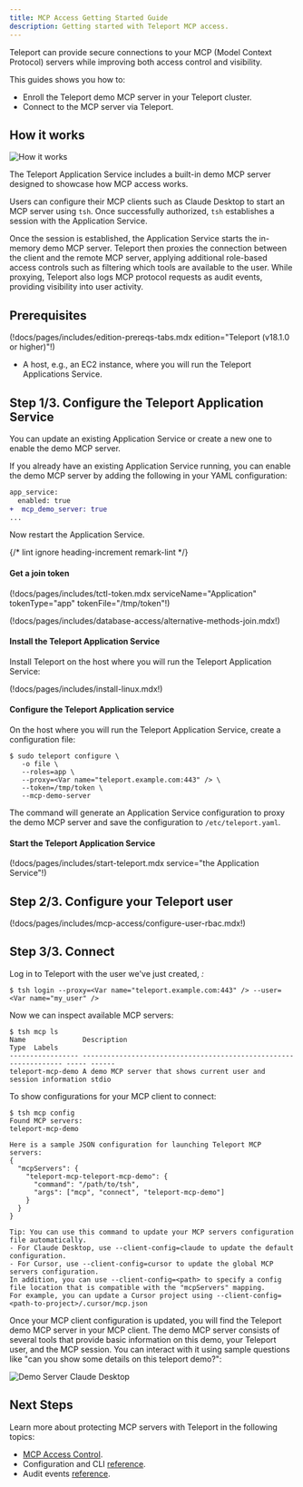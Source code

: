 ```yaml
---
title: MCP Access Getting Started Guide
description: Getting started with Teleport MCP access.
---
```


Teleport can provide secure connections to your MCP (Model Context Protocol)
servers while improving both access control and visibility.

This guides shows you how to:

- Enroll the Teleport demo MCP server in your Teleport cluster.
- Connect to the MCP server via Teleport.

## How it works

![How it works](../../../img/mcp-access/architecture-demo.svg)

The Teleport Application Service includes a built-in demo MCP server designed to
showcase how MCP access works.

Users can configure their MCP clients such as Claude Desktop to start an MCP
server using `tsh`. Once successfully authorized, `tsh` establishes a session
with the Application Service.

Once the session is established, the Application Service starts the in-memory
demo MCP server. Teleport then proxies the connection between the client and the
remote MCP server, applying additional role-based access controls such as
filtering which tools are available to the user. While proxying, Teleport also
logs MCP protocol requests as audit events, providing visibility into user
activity.

## Prerequisites

(!docs/pages/includes/edition-prereqs-tabs.mdx edition="Teleport (v18.1.0 or higher)"!)
- A host, e.g., an EC2 instance, where you will run the Teleport Applications
  Service.

## Step 1/3. Configure the Teleport Application Service

You can update an existing Application Service or create a new one to enable the
demo MCP server.

<Tabs>

<TabItem label="Update an existing service">

If you already have an existing Application Service running, you can enable the
demo MCP server by adding the following in your YAML configuration:
```diff
app_service:
  enabled: true
+  mcp_demo_server: true
...
```

Now restart the Application Service.

</TabItem>
<TabItem label="Create a new service">

{/* lint ignore heading-increment remark-lint */}
#### Get a join token
(!docs/pages/includes/tctl-token.mdx serviceName="Application" tokenType="app" tokenFile="/tmp/token"!)

(!docs/pages/includes/database-access/alternative-methods-join.mdx!)

#### Install the Teleport Application Service
Install Teleport on the host where you will run the Teleport Application Service:

(!docs/pages/includes/install-linux.mdx!)

#### Configure the Teleport Application service

On the host where you will run the Teleport Application Service, create a
configuration file:
```code
$ sudo teleport configure \
   -o file \
   --roles=app \
   --proxy=<Var name="teleport.example.com:443" /> \
   --token=/tmp/token \
   --mcp-demo-server
```

The command will generate an Application Service configuration to proxy the demo
MCP server and save the configuration to `/etc/teleport.yaml`.

#### Start the Teleport Application Service

(!docs/pages/includes/start-teleport.mdx service="the Application Service"!)
</TabItem>
</Tabs>

## Step 2/3. Configure your Teleport user

(!docs/pages/includes/mcp-access/configure-user-rbac.mdx!)

## Step 3/3. Connect

Log in to Teleport with the user we've just created, <Var name="my_user" />:

```code
$ tsh login --proxy=<Var name="teleport.example.com:443" /> --user=<Var name="my_user" />
```

Now we can inspect available MCP servers:

```code
$ tsh mcp ls
Name              Description                                                       Type  Labels
----------------- ----------------------------------------------------------------- ----- ------
teleport-mcp-demo A demo MCP server that shows current user and session information stdio
```

To show configurations for your MCP client to connect:

```code
$ tsh mcp config
Found MCP servers:
teleport-mcp-demo

Here is a sample JSON configuration for launching Teleport MCP servers:
{
  "mcpServers": {
    "teleport-mcp-teleport-mcp-demo": {
      "command": "/path/to/tsh",
      "args": ["mcp", "connect", "teleport-mcp-demo"]
    }
  }
}

Tip: You can use this command to update your MCP servers configuration file automatically.
- For Claude Desktop, use --client-config=claude to update the default configuration.
- For Cursor, use --client-config=cursor to update the global MCP servers configuration.
In addition, you can use --client-config=<path> to specify a config file location that is compatible with the "mcpServers" mapping.
For example, you can update a Cursor project using --client-config=<path-to-project>/.cursor/mcp.json
```

Once your MCP client configuration is updated, you will find the Teleport demo
MCP server in your MCP client. The demo MCP server consists of several tools
that provide basic information on this demo, your Teleport user, and the MCP
session. You can interact with it using sample questions like "can you show some
details on this teleport demo?":

![Demo Server Claude Desktop](../../../img/mcp-access/demo-server-claude-desktop.png)


## Next Steps

Learn more about protecting MCP servers with Teleport in the following topics:

- [MCP Access Control](rbac.mdx).
- Configuration and CLI [reference](../../reference/agent-services/mcp-access.mdx).
- Audit events [reference](../../reference/monitoring/audit.mdx#event-types).
